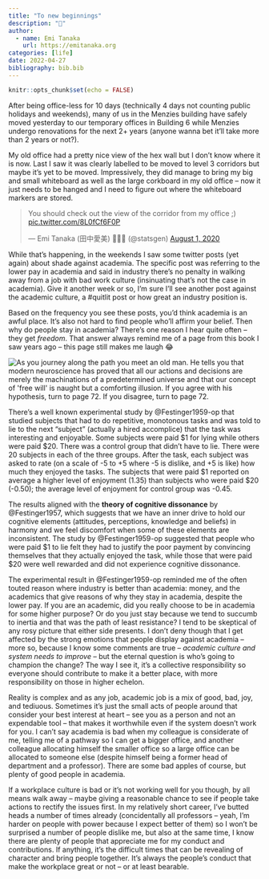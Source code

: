 ```yaml
---
title: "To new beginnings"
description: "🎉"
author:
  - name: Emi Tanaka
    url: https://emitanaka.org
categories: [life]
date: 2022-04-27
bibliography: bib.bib
---
```



```r
knitr::opts_chunk$set(echo = FALSE)
```

After being office-less for 10 days (technically 4 days not counting public holidays and weekends), many of us in the Menzies building have safely moved yesterday to our temporary offices in Building 6 while Menzies undergo renovations for the next 2+ years (anyone wanna bet it'll take more than 2 years or not?).



My old office had a pretty nice view of the hex wall but I don't know where it is now. Last I saw it was clearly labelled to be moved to level 3 corridors but maybe it's yet to be moved. Impressively, they did manage to bring my big and small whiteboard as well as the large corkboard in my old office -- now it just needs to be hanged and I need to figure out where the whiteboard markers are stored. 

<blockquote class="twitter-tweet"><p lang="en" dir="ltr">You should check out the view of the corridor from my office ;) <a href="https://t.co/8L0fCf6F0P">pic.twitter.com/8L0fCf6F0P</a></p>&mdash; Emi Tanaka (田中愛美) 💉💉💉 (@statsgen) <a href="https://twitter.com/statsgen/status/1289475572347703296?ref_src=twsrc%5Etfw">August 1, 2020</a></blockquote> <script async src="https://platform.twitter.com/widgets.js" charset="utf-8"></script>

While that's happening, in the weekends I saw some twitter posts (yet again) about shade against academia. The specific post was referring to the lower pay in academia and said in industry there's no penalty in walking away from a job with bad work culture (insinuating that's not the case in academia). Give it another week or so, I'm sure I'll see another post against the academic culture, a #quitlit post or how great an industry position is. 

Based on the frequency you see these posts, you'd think academia is an awful place. It's also not hard to find people who'll affirm your belief. Then why do people stay in academia? There's one reason I hear quite often -- they get *freedom*. That answer always remind me of a page from this book I saw years ago -- this page still makes me laugh 😂 

<img src="free-will.png" alt="As you journey along the path you meet an old man. He tells you that modern neuroscience has proved that all our actions and decisions are merely the machinations of a predetermined universe and that our concept of 'free will' is naught but a comforting illusion. If you agree with his hypothesis, turn to page 72. If you disagree, turn to page 72."/>

There's a well known experimental study by @Festinger1959-op that studied subjects that had to do repetitive, monotonous tasks and was told to lie to the next "subject" (actually a hired accomplice) that the task was interesting and enjoyable. Some subjects were  paid $1 for lying while others were paid $20. There was a control group that didn't have to lie.  There were 20 subjects in each of the three groups. After the task, each subject was asked to rate (on a scale of -5 to +5 where -5 is dislike, and +5 is like) how much they enjoyed the tasks. The subjects that were paid $1 reported on average a higher level of enjoyment (1.35) than subjects who were paid $20 (-0.50); the average level of enjoyment for control group was -0.45. 

The results aligned with the **theory of cognitive dissonance** by @Festinger1957, which suggests that we have an inner drive to hold our cognitive elements (attitudes, perceptions, knowledge and beliefs) in harmony and we feel discomfort when some of these elements are inconsistent. The study by @Festinger1959-op suggested that people who were paid $1 to lie felt they had to justify the poor payment by convincing themselves that they actually enjoyed the task, while those that were paid $20 were well rewarded and did not experience cognitive dissonance. 

The experimental result in @Festinger1959-op reminded me of the often touted reason where industry is better than academia: money, and the academics that give reasons of why they stay in academia, despite the lower pay. If you are an academic, did you really choose to be in academia for some higher purpose? Or do you just stay because we tend to succumb to inertia and that was the path of least resistance? I tend to be skeptical of any rosy picture that either side presents. I don't deny though that I get affected by the strong emotions that people display against academia -- more so, because I know some comments are true -- _academic culture and system needs to improve_ -- but the eternal question is who's going to champion the change? The way I see it, it's a collective responsibility so everyone should contribute to make it a better place, with more responsibility on those in higher echelon.

Reality is complex and as any job, academic job is a mix of good, bad, joy, and tediuous. Sometimes it's just the small acts of people around that consider your best interest at heart -- see you as a person and not an expendable tool -- that makes it worthwhile even if the system doesn't work for you. I can't say academia is bad when my colleague is considerate of me, telling me of a pathway so I can get a bigger office, and another colleague allocating himself the smaller office so a large office can be allocated to someone else (despite himself being a former head of department and a professor). There are some bad apples of course, but plenty of good people in academia.

If a workplace culture is bad or it's not working well for you though, by all means walk away --  maybe giving a reasonable chance to see if people take actions to rectify the issues first. In my relatively short career, I've butted heads a number of times already (concidentally all professors -- yeah, I'm harder on people with power because I expect better of them) so I won't be surprised a number of people dislike me, but also at the same time, I know there are plenty of people that appreciate me for my conduct and contributions. If anything, it's the difficult times that can be revealing of character and bring people together.  It's always the people's conduct that make the workplace great or not -- or at least bearable. 
